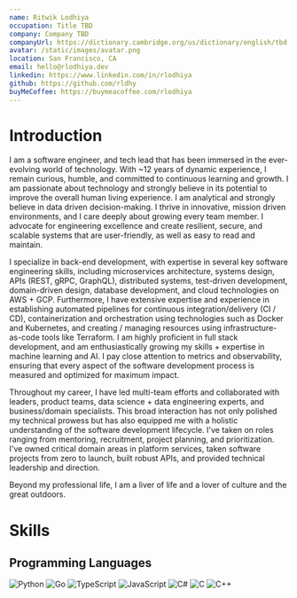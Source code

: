 ```yaml
---
name: Ritwik Lodhiya
occupation: Title TBD
company: Company TBD
companyUrl: https://dictionary.cambridge.org/us/dictionary/english/tbd
avatar: /static/images/avatar.png
location: San Francisco, CA
email: hello@rlodhiya.dev
linkedin: https://www.linkedin.com/in/rlodhiya
github: https://github.com/rldhy
buyMeCoffee: https://buymeacoffee.com/rlodhiya
---
```


# Introduction

I am a software engineer, and tech lead that has been immersed in the ever-evolving world of technology. With ~12 years of dynamic experience, I remain curious, humble, and committed to continuous learning and growth. I am passionate about technology and strongly believe in its potential to improve the overall human living experience. I am analytical and strongly believe in data driven decision-making. I thrive in innovative, mission driven environments, and I care deeply about growing every team member. I advocate for engineering excellence and create resilient, secure, and scalable systems that are user-friendly, as well as easy to read and maintain.

I specialize in back-end development, with expertise in several key software engineering skills, including microservices architecture, systems design, APIs (REST, gRPC, GraphQL), distributed systems, test-driven development, domain-driven design, database development, and cloud technologies on AWS + GCP. Furthermore, I have extensive expertise and experience in establishing automated pipelines for continuous integration/delivery (CI / CD), containerization and orchestration using technologies such as Docker and Kubernetes, and creating / managing resources using infrastructure-as-code tools like Terraform. I am highly proficient in full stack development, and am enthusiastically growing my skills + expertise in machine learning and AI. I pay close attention to metrics and observability, ensuring that every aspect of the software development process is measured and optimized for maximum impact.

Throughout my career, I have led multi-team efforts and collaborated with leaders, product teams, data science + data engineering experts, and business/domain specialists. This broad interaction has not only polished my technical prowess but has also equipped me with a holistic understanding of the software development lifecycle. I've taken on roles ranging from mentoring, recruitment, project planning, and prioritization. I've owned critical domain areas in platform services, taken software projects from zero to launch, built robust APIs, and provided technical leadership and direction.

Beyond my professional life, I am a liver of life and a lover of culture and the great outdoors.

# Skills

## Programming Languages

<div className="flex flex-row space-x-1">
    <img src="https://skillicons.dev/icons?i=py" alt="Python" title="Python" />
    <img src="https://skillicons.dev/icons?i=go" alt="Go" title="Go" />
    <img src="https://skillicons.dev/icons?i=ts" alt="TypeScript" title="TypeScript" />
    <img src="https://skillicons.dev/icons?i=js" alt="JavaScript" title="JavaScript" />
    <img src="https://skillicons.dev/icons?i=cs" alt="C#" title="C#" />
    <img src="https://skillicons.dev/icons?i=c" alt="C" title="C" />
    <img src="https://skillicons.dev/icons?i=cpp" alt="C++" title="C++" />
</div>
